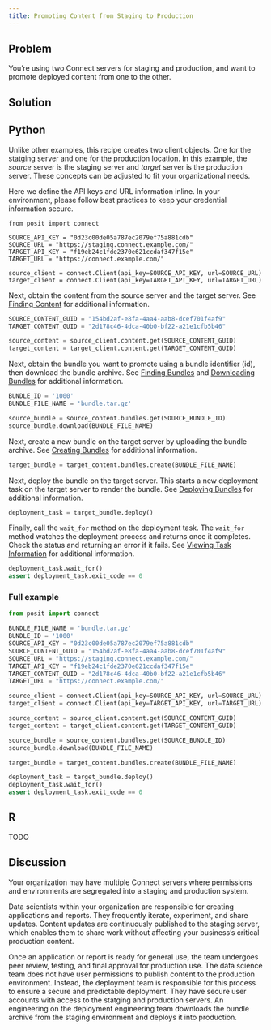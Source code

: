 ```yaml
---
title: Promoting Content from Staging to Production
---
```


## Problem

You’re using two Connect servers for staging and production, and want to promote deployed content from one to the other.

## Solution

:::{.panel-tabset group="language"}

## Python

Unlike other examples, this recipe creates two client objects. One for the statging server and one for the production location. In this example, the *source* server is the staging server and *target* server is the production server. These concepts can be adjusted to fit your organizational needs.

::: {.callout-warning}
Here we define the API keys and URL information inline. In your environment, please follow best practices to keep your credential information secure.
:::

```.python
from posit import connect

SOURCE_API_KEY = "0d23c00de05a787ec2079ef75a881cdb"
SOURCE_URL = "https://staging.connect.example.com/"
TARGET_API_KEY = "f19eb24c1fde2370e621ccdaf347f15e"
TARGET_URL = "https://connect.example.com/"

source_client = connect.Client(api_key=SOURCE_API_KEY, url=SOURCE_URL)
target_client = connect.Client(api_key=TARGET_API_KEY, url=TARGET_URL)
```

Next, obtain the content from the source server and the target server. See [Finding Content](../../04-content/05-finding-content) for additional information.

```python
SOURCE_CONTENT_GUID = "154bd2af-e8fa-4aa4-aab8-dcef701f4af9"
TARGET_CONTENT_GUID = "2d178c46-4dca-40b0-bf22-a21e1cfb5b46"

source_content = source_client.content.get(SOURCE_CONTENT_GUID)
target_content = target_client.content.get(TARGET_CONTENT_GUID)
```

Next, obtain the bundle you want to promote using a bundle identifier (id), then download the bundle archive. See [Finding Bundles](../../07-bundles/02-finding-bundles) and [Downloading Bundles](../../07-bundles/06-downloading-bundles) for additional information.

```python
BUNDLE_ID = '1000'
BUNDLE_FILE_NAME = 'bundle.tar.gz'

source_bundle = source_content.bundles.get(SOURCE_BUNDLE_ID)
source_bundle.download(BUNDLE_FILE_NAME)
```

Next, create a new bundle on the target server by uploading the bundle archive. See [Creating Bundles](../../07-bundles/03-creating-bundles) for additional information.

```python
target_bundle = target_content.bundles.create(BUNDLE_FILE_NAME)
```

Next, deploy the bundle on the target server. This starts a new deployment task on the target server to render the bundle. See [Deploying Bundles](../../07-bundles/07-deploying-bundles) for additional information.

```python
deployment_task = target_bundle.deploy()
```

Finally, call the `wait_for` method on the deployment task. The `wait_for` method watches the deployment process and returns once it completes. Check the status and returning an error if it fails. See [Viewing Task Information](../../08-tasks/01-viewing-task-information/) for additional information.

```python
deployment_task.wait_for()
assert deployment_task.exit_code == 0
```

### Full example

```python
from posit import connect

BUNDLE_FILE_NAME = 'bundle.tar.gz'
BUNDLE_ID = '1000'
SOURCE_API_KEY = "0d23c00de05a787ec2079ef75a881cdb"
SOURCE_CONTENT_GUID = "154bd2af-e8fa-4aa4-aab8-dcef701f4af9"
SOURCE_URL = "https://staging.connect.example.com/"
TARGET_API_KEY = "f19eb24c1fde2370e621ccdaf347f15e"
TARGET_CONTENT_GUID = "2d178c46-4dca-40b0-bf22-a21e1cfb5b46"
TARGET_URL = "https://connect.example.com/"

source_client = connect.Client(api_key=SOURCE_API_KEY, url=SOURCE_URL)
target_client = connect.Client(api_key=TARGET_API_KEY, url=TARGET_URL)

source_content = source_client.content.get(SOURCE_CONTENT_GUID)
target_content = target_client.content.get(TARGET_CONTENT_GUID)

source_bundle = source_content.bundles.get(SOURCE_BUNDLE_ID)
source_bundle.download(BUNDLE_FILE_NAME)

target_bundle = target_content.bundles.create(BUNDLE_FILE_NAME)

deployment_task = target_bundle.deploy()
deployment_task.wait_for()
assert deployment_task.exit_code == 0
```

## R

TODO

:::

## Discussion

Your organization may have multiple Connect servers where permissions and environments are segregated into a staging and production system.

Data scientists within your organization are responsible for creating applications and reports. They frequently iterate, experiment, and share updates. Content updates are continuously published to the staging server, which enables them to share work without affecting your business's critical production content.

Once an application or report is ready for general use, the team undergoes peer review, testing, and final approval for production use. The data science team does not have user permissions to publish content to the production environment. Instead, the deployment team is responsible for this process to ensure a secure and predictable deployment. They have secure user accounts with access to the statging and production servers. An engineering on the deployment engineering team downloads the bundle archive from the staging environment and deploys it into production.
